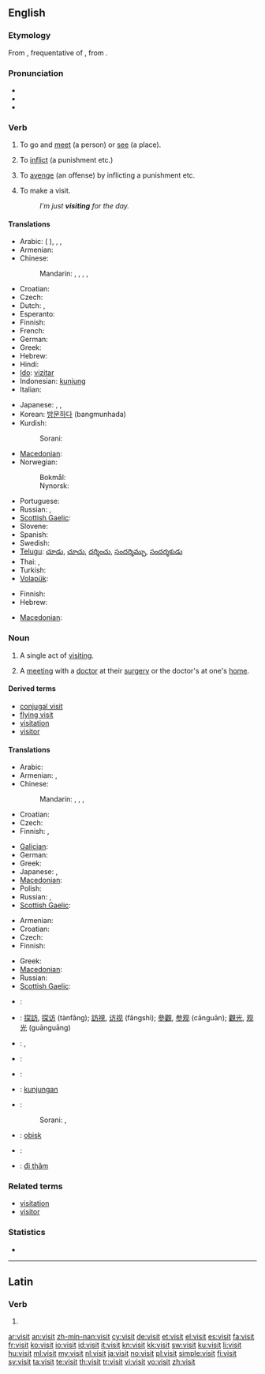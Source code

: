 {{also|visít}}
==English==

===Etymology===
From {{etyl|la|en}} {{term|visito|vīsitō|lang=la}}, frequentative of {{term|viso|vīsō|behold, survey|lang=la}}, from {{term|video|videō|see|lang=la}}.

===Pronunciation===
* {{IPA|/ˈvɪzɪt/}}
* {{audio|en-us-visit.ogg|Audio (US)}}
* {{rhymes|ɪzɪt}}

===Verb===
{{en-verb}}

# {{transitive}} To go and [[meet]] (a person) or [[see]] (a place).
# {{transitive}} To [[inflict]] (a punishment etc.)
# {{transitive}} To [[avenge]] (an offense) by inflicting a punishment etc.
# {{intransitive}} To make a visit.
#: ''I'm just '''visiting''' for the day.''

====Translations====
{{trans-top|to go and meet or see}}
* Arabic: {{t-|ar|زار|tr=zaara}} ({{qualifier|present tense}} {{t|ar|يزير|tr=yaziir}}),  {{t|ar|اعتمر|tr=i`tamara}},  {{t|ar|وفد|tr=wafada}},  {{t|ar|التم|alt=الْتم|tr=iltamma}}
* Armenian: {{t+|hy|այցելել|tr=ayc'elel}}
* Chinese:
*: Mandarin: {{t-|cmn|訪問|sc=Hani}},  {{t-|cmn|访问|tr=fǎngwèn|sc=Hani}},  {{t|cmn|看望|tr=kànwàng|sc=Hani}},  {{t-|cmn|參觀|sc=Hani}},  {{t-|cmn|参观|tr=cānguān|sc=Hani}}
* Croatian: {{t-|hr|posjetiti|alt=pòsjetiti}}
* Czech: {{t-|cs|navštívit}}
* Dutch: {{t+|nl|bezoeken}}, {{t-|nl|opzoeken}}
* Esperanto: {{t-|eo|viziti|xs=Esperanto}}
* Finnish: {{t+|fi|käydä}}
* French: {{t+|fr|visiter}}
* German: {{t+|de|besuchen}}
* Greek: {{t+|el|επισκέπτομαι|tr=episképtome}}
* Hebrew: {{t-|he|ביקר|tr=bikér}}
* Hindi: {{t-|hi|पधारना|xs=Hindi}}
* [[Ido]]: [[vizitar]]
* Indonesian: [[kunjung]]
* Italian: {{t+|it|visitare}}
{{trans-mid}}
* Japanese: {{t|ja|訪れる|tr=おとずれる, otozureru}},  {{t|ja|訪ねる|tr=たずねる, tazuneru}},  {{t+|ja|訪問|alt=訪問する|tr=ほうもんする, hōmon-surú}}
* Korean: [[방문하다]] (bangmunhada)
* Kurdish:
*: Sorani: {{t|ku|میوانی|tr=meewAni|sc=ku-Arab}}
* [[Macedonian]]: {{t|mk|посетува|tr=posétuva}}
* Norwegian:
*: Bokmål: {{t|no|besøke}}
*: Nynorsk: {{t|nn|gjeste|xs=Norwegian Nynorsk}}
* Portuguese: {{t+|pt|visitar}}
* Russian: {{t+|ru|посещать|tr=poseščát’}} {{impf}},  {{t|ru|посетить|tr=posetít’}} {{pf.}}
* [[Scottish Gaelic]]: {{t-|gd|tadhail|xs=Scottish Gaelic}}
* Slovene: {{t+|sl|obiskati}}
* Spanish: {{t-|es|visitar}}
* Swedish: {{t+|sv|besöka}}
* [[Telugu]]: [[చూడు]], [[చూచు]], [[దర్శించు]], [[సందర్శిమ్చు]], [[సందర్శకుడు]]
* Thai: {{t+|th|หา}}, {{t+|th|เยี่ยม}}
* Turkish: {{t|tr|ziyaret etmek}}
* [[Volapük]]: {{t|vo|visitön}}
{{trans-bottom}}

{{trans-see|to inflict|inflict}}

{{trans-see|to avenge|avenge}}

{{trans-top|to make a visit}}
* Finnish: {{t+|fi|vierailla}}
* Hebrew: {{t-|he|ביקר|tr=bikér}}
{{trans-mid}}
* [[Macedonian]]: {{t|mk|посетува|tr=posétuva}}
{{trans-bottom}}

===Noun===
{{en-noun}}

# A single act of [[visit#Verb|visiting]].
# {{context|medicine|insurance}} A [[meeting]] with a [[doctor]] at their [[surgery]] or the doctor's at one's [[home]].

====Derived terms====
* [[conjugal visit]]
* [[flying visit]]
* [[visitation]]
* [[visitor]]

====Translations====
{{trans-top|single act of visiting}}
* Arabic: {{t|ar|زيارة|f|tr=ziyaara}}
* Armenian: {{t-|hy|այց|tr=ayc'}}, {{t-|hy|այցելություն|tr=ayc'elut'yun}}
* Chinese:
*: Mandarin: {{t-|cmn|訪問|sc=Hani}},  {{t-|cmn|访问|tr=fǎngwèn|sc=Hani}},  {{t|cmn|往訪|sc=Hani}},  {{t|cmn|往访|tr=wǎngfǎng|sc=Hani}}
* Croatian: {{t-|hr|posjet|m|alt=pȍsjet}}
* Czech: {{t-|cs|návštěva|f}}
* Finnish: {{t-|fi|käynti}}, {{t+|fi|vierailu}}
{{trans-mid}}
* [[Galician]]: {{t-|gl|viaxe|f|xs=Galician}}
* German: {{t+|de|Besuch|m}}
* Greek: {{t+|el|επίσκεψη|f|tr=epískepsi}}
* Japanese: {{t+|ja|訪問|tr=hōmon}},  {{t|ja|往訪|tr=ōhō}}
* [[Macedonian]]: {{t-|mk|посета|f|tr=póseta}}
* Polish: {{t+|pl|wizyta|f}}
* Russian: {{t+|ru|визит|m|tr=vizít}},  {{t+|ru|посещение|n|tr=poseščénije}}
* [[Scottish Gaelic]]: {{t-|gd|tadhal|m|xs=Scottish Gaelic}}
{{trans-bottom}}

{{trans-top|meeting with a doctor}}
* Armenian: {{t-|hy|այց|tr=ayc'}}
* Croatian: {{t-|hr|posjet|m|alt=pȍsjet}}
* Czech: {{t-|cs|návštěva|f}}
* Finnish: {{t-|fi|käynti}}
{{trans-mid}}
* Greek: {{t+|el|επίσκεψη|f|tr=epískepsi}}
* [[Macedonian]]: {{t-|mk|посета|f|tr=póseta}}
* Russian: {{t+|ru|визит|m|tr=vizít}}
* [[Scottish Gaelic]]: {{t-|gd|tadhal|m|xs=Scottish Gaelic}}
{{trans-bottom}}

{{checktrans-top}}
* {{ttbc|az}}: {{t|az|görüş|xs=Azeri}}
* {{ttbc|zh}}: [[探訪]], [[探访]] (tànfǎng); [[訪視]], [[访视]] (fǎngshì); [[參觀]], [[参观]] (cānguān); [[觀光]], [[观光]] (guānguāng)
* {{ttbc|nl}}: {{t+|nl|bezoek|n}}, {{t+|nl|visite|f}}
* {{ttbc|fr}}: {{t+|fr|visite|f}}
* {{ttbc|he}}: {{t-|he|סיור|tr=si'ûr}}
{{trans-mid}}
* {{ttbc|Indonesian}}: [[kunjung|kunjungan]]
* {{ttbc|ku}}:
*: Sorani: {{t|ku|میوانداری|tr=meewAndAree|sc=ku-Arab}}, {{t|ku|سه‌ردان|tr=sardAn|sc=ku-Arab}}
* {{ttbc|sl}}: [[obisk]] {{m}}
* {{ttbc|es}}: {{t+|es|visita|f}}
* {{ttbc|vi}}: [[đi thăm]]
{{trans-bottom}}

===Related terms===
* [[visitation]]
* [[visitor]]

===Statistics===
* {{rank|immediately|trees|filled|637|visit|follow|chance|happened}}

----

==Latin==

===Verb===
{{la-verb-form|vīsit}}

# {{conjugation of|viso|vīsō|3|s|pres|act|ind|lang=la}}
{{count page|[[Wiktionary:Page count]]}}

[[ar:visit]]
[[an:visit]]
[[zh-min-nan:visit]]
[[cy:visit]]
[[de:visit]]
[[et:visit]]
[[el:visit]]
[[es:visit]]
[[fa:visit]]
[[fr:visit]]
[[ko:visit]]
[[io:visit]]
[[id:visit]]
[[it:visit]]
[[kn:visit]]
[[kk:visit]]
[[sw:visit]]
[[ku:visit]]
[[li:visit]]
[[hu:visit]]
[[ml:visit]]
[[my:visit]]
[[nl:visit]]
[[ja:visit]]
[[no:visit]]
[[pl:visit]]
[[simple:visit]]
[[fi:visit]]
[[sv:visit]]
[[ta:visit]]
[[te:visit]]
[[th:visit]]
[[tr:visit]]
[[vi:visit]]
[[vo:visit]]
[[zh:visit]]